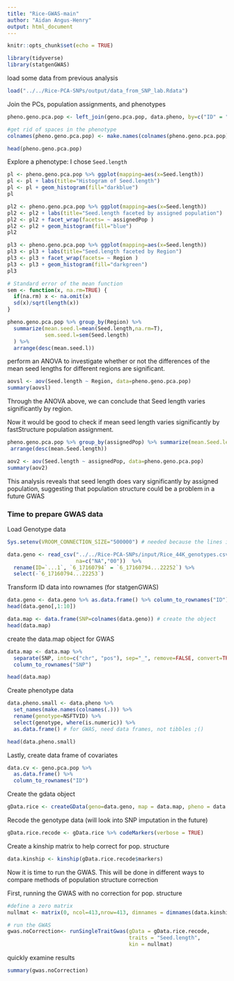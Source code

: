 ```yaml
---
title: "Rice-GWAS-main"
author: "Aidan Angus-Henry"
output: html_document
---
```


```r
knitr::opts_chunk$set(echo = TRUE)
```

```r
library(tidyverse)
library(statgenGWAS)
```

load some data from previous analysis

```r
load("../../Rice-PCA-SNPs/output/data_from_SNP_lab.Rdata")
```

Join the PCs, population assignments, and phenotypes

```r
pheno.geno.pca.pop <- left_join(geno.pca.pop, data.pheno, by=c("ID" = "NSFTVID"))

#get rid of spaces in the phenotype
colnames(pheno.geno.pca.pop) <- make.names(colnames(pheno.geno.pca.pop))

head(pheno.geno.pca.pop)
```


Explore a phenotype: I chose `Seed.length`

```r
pl <- pheno.geno.pca.pop %>% ggplot(mapping=aes(x=Seed.length))
pl <- pl + labs(title="Histogram of Seed.length")
pl <- pl + geom_histogram(fill="darkblue")
pl

pl2 <- pheno.geno.pca.pop %>% ggplot(mapping=aes(x=Seed.length))
pl2 <- pl2 + labs(title="Seed.length faceted by assigned population")
pl2 <- pl2 + facet_wrap(facets= ~ assignedPop )
pl2 <- pl2 + geom_histogram(fill="blue")
pl2

pl3 <- pheno.geno.pca.pop %>% ggplot(mapping=aes(x=Seed.length))
pl3 <- pl3 + labs(title="Seed.length faceted by Region")
pl3 <- pl3 + facet_wrap(facets= ~ Region )
pl3 <- pl3 + geom_histogram(fill="darkgreen")
pl3
```

```r
# Standard error of the mean function
sem <- function(x, na.rm=TRUE) {
  if(na.rm) x <- na.omit(x)
  sd(x)/sqrt(length(x))
}

pheno.geno.pca.pop %>% group_by(Region) %>% 
  summarize(mean.seed.l=mean(Seed.length,na.rm=T),
            sem.seed.l=sem(Seed.length)
  ) %>%
  arrange(desc(mean.seed.l))
```

perform an ANOVA to investigate whether or not the differences of the mean seed lengths for different regions are significant.

```r
aovsl <- aov(Seed.length ~ Region, data=pheno.geno.pca.pop)
summary(aovsl)
```

Through the ANOVA above, we can conclude that Seed length varies significantly by region.

Now it would be good to check if mean seed length varies significantly by fastStructure population assignment.

```r
pheno.geno.pca.pop %>% group_by(assignedPop) %>% summarize(mean.Seed.length=mean(Seed.length, na.rm = T), sem.Seed.length=sem(Seed.length)) %>%
 arrange(desc(mean.Seed.length))
```

```r
aov2 <- aov(Seed.length ~ assignedPop, data=pheno.geno.pca.pop)
summary(aov2)
```

This analysis reveals that seed length does vary significantly by assigned population, suggesting that population structure could be a problem in a future GWAS

### Time to prepare GWAS data

Load Genotype data
```r
Sys.setenv(VROOM_CONNECTION_SIZE="500000") # needed because the lines in this file are long.

data.geno <- read_csv("../../Rice-PCA-SNPs/input/Rice_44K_genotypes.csv.gz",
                      na=c("NA","00"))  %>%
  rename(ID=`...1`, `6_17160794` = `6_17160794...22252`) %>% 
  select(-`6_17160794...22253`)
```

Transform ID data into rownames (for statgenGWAS)
```r
data.geno <- data.geno %>% as.data.frame() %>% column_to_rownames("ID")
head(data.geno[,1:10])
```


```r
data.map <- data.frame(SNP=colnames(data.geno)) # create the object
head(data.map)
```

create the data.map object for GWAS
```r
data.map <- data.map %>%
  separate(SNP, into=c("chr", "pos"), sep="_", remove=FALSE, convert=TRUE ) %>%
  column_to_rownames("SNP")

head(data.map)
```

Create phenotype data
```r
data.pheno.small <- data.pheno %>%
  set_names(make.names(colnames(.))) %>%
  rename(genotype=NSFTVID) %>%
  select(genotype, where(is.numeric)) %>%
  as.data.frame() # for GWAS, need data frames, not tibbles ;()

head(data.pheno.small)
```

Lastly, create data frame of covariates
```r
data.cv <- geno.pca.pop %>%
  as.data.frame() %>%
  column_to_rownames("ID")
```


Create the gdata object
```r
gData.rice <- createGData(geno=data.geno, map = data.map, pheno = data.pheno.small, covar = data.cv)
```

Recode the genotype data (will look into SNP imputation in the future)
```r
gData.rice.recode <- gData.rice %>% codeMarkers(verbose = TRUE)
```

Create a kinship matrix to help correct for pop. structure
```r
data.kinship <- kinship(gData.rice.recode$markers)
```


Now it is time to run the GWAS. This will be done in different ways to compare methods of population structure correction

First, running the GWAS with no correction for pop. structure

```r
#define a zero matrix
nullmat <- matrix(0, ncol=413,nrow=413, dimnames = dimnames(data.kinship))

# run the GWAS
gwas.noCorrection<- runSingleTraitGwas(gData = gData.rice.recode,
                                       traits = "Seed.length",
                                       kin = nullmat)
```

quickly examine results
```r
summary(gwas.noCorrection)
```

